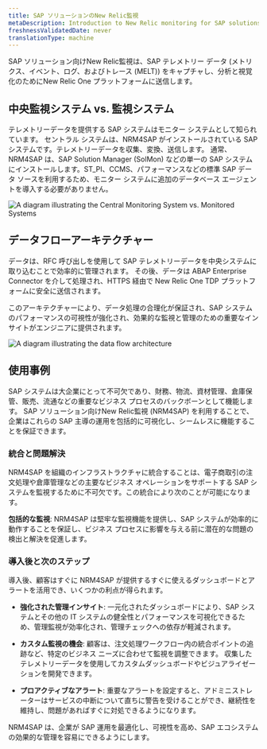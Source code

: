 ```yaml
---
title: SAP ソリューションのNew Relic監視
metaDescription: Introduction to New Relic monitoring for SAP solutions.
freshnessValidatedDate: never
translationType: machine
---
```


SAP ソリューション向けNew Relic監視は、SAP テレメトリー データ (メトリクス、イベント、ログ、およびトレース (MELT)) をキャプチャし、分析と視覚化のためにNew Relic One プラットフォームに送信します。

## 中央監視システム vs. 監視システム

テレメトリーデータを提供する SAP システムはモニター システムとして知られています。 セントラル システムは、NRM4SAP がインストールされている SAP システムです。テレメトリーデータを収集、変換、送信します。 通常、NRM4SAP は、SAP Solution Manager (SolMon) などの単一の SAP システムにインストールします。ST\_PI、CCMS、パフォーマンスなどの標準 SAP データ ソースを利用するため、モニター システムに追加のデータベース エージェントを導入する必要がありません。

<img title="Central Monitoring System vs. Monitored Systems" alt="A diagram illustrating the Central Monitoring System vs. Monitored Systems" src="/images/agentless-architecture.webp" width="" />

## データフローアーキテクチャー

データは、RFC 呼び出しを使用して SAP テレメトリーデータを中央システムに取り込むことで効率的に管理されます。 その後、データは ABAP Enterprise Connector を介して処理され、HTTPS 経由で New Relic One TDP プラットフォームに安全に送信されます。

このアーキテクチャーにより、データ処理の合理化が保証され、SAP システムのパフォーマンスの可視性が強化され、効果的な監視と管理のための重要なインサイトがエンジニアに提供されます。

<img title="Data Flow Architecture" alt="A diagram illustrating the data flow architecture" src="/images/SAP-Private-Cloud.webp" width="" />

## 使用事例

SAP システムは大企業にとって不可欠であり、財務、物流、資材管理、倉庫保管、販売、流通などの重要なビジネス プロセスのバックボーンとして機能します。 SAP ソリューション向けNew Relic監視 (NRM4SAP) を利用することで、企業はこれらの SAP 主導の運用を包括的に可視化し、シームレスに機能することを保証できます。

### 統合と問題解決

NRM4SAP を組織のインフラストラクチャに統合することは、電子商取引の注文処理や倉庫管理などの主要なビジネス オペレーションをサポートする SAP システムを監視するために不可欠です。この統合により次のことが可能になります。

**包括的な監視**: NRM4SAP は堅牢な監視機能を提供し、SAP システムが効率的に動作することを保証し、ビジネス プロセスに影響を与える前に潜在的な問題の検出と解決を促進します。

### 導入後と次のステップ

導入後、顧客はすぐに NRM4SAP が提供するすぐに使えるダッシュボードとアラートを活用でき、いくつかの利点が得られます。

* **強化された管理インサイト**: 一元化されたダッシュボードにより、SAP システムとその他の IT システムの健全性とパフォーマンスを可視化できるため、管理監視が効率化され、管理チェックへの依存が軽減されます。

* **カスタム監視の機会**: 顧客は、注文処理ワークフロー内の統合ポイントの追跡など、特定のビジネス ニーズに合わせて監視を調整できます。 収集したテレメトリーデータを使用してカスタムダッシュボードやビジュアライゼーションを開発できます。

* **プロアクティブなアラート**: 重要なアラートを設定すると、アドミニストレーターはサービスの中断について直ちに警告を受けることができ、継続性を維持し、問題があればすぐに対処できるようになります。

NRM4SAP は、企業が SAP 運用を最適化し、可視性を高め、SAP エコシステムの効果的な管理を容易にできるようにします。